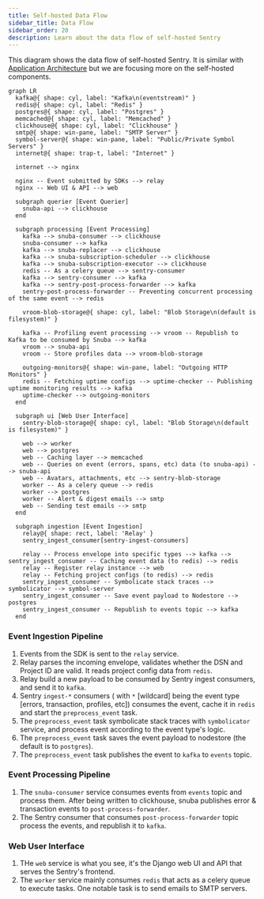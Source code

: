 ```yaml
---
title: Self-hosted Data Flow
sidebar_title: Data Flow
sidebar_order: 20
description: Learn about the data flow of self-hosted Sentry
---
```


This diagram shows the data flow of self-hosted Sentry. It is similar with [Application Architecture](/application-architecture/overview/) but we are focusing more on the self-hosted components.

```mermaid
graph LR
  kafka@{ shape: cyl, label: "Kafka\n(eventstream)" }
  redis@{ shape: cyl, label: "Redis" }
  postgres@{ shape: cyl, label: "Postgres" }
  memcached@{ shape: cyl, label: "Memcached" }
  clickhouse@{ shape: cyl, label: "Clickhouse" }
  smtp@{ shape: win-pane, label: "SMTP Server" }
  symbol-server@{ shape: win-pane, label: "Public/Private Symbol Servers" }
  internet@{ shape: trap-t, label: "Internet" }

  internet --> nginx

  nginx -- Event submitted by SDKs --> relay
  nginx -- Web UI & API --> web

  subgraph querier [Event Querier]
    snuba-api --> clickhouse
  end

  subgraph processing [Event Processing]
    kafka --> snuba-consumer --> clickhouse
    snuba-consumer --> kafka
    kafka --> snuba-replacer --> clickhouse
    kafka --> snuba-subscription-scheduler --> clickhouse
    kafka --> snuba-subscription-executor --> clickhouse
    redis -- As a celery queue --> sentry-consumer
    kafka --> sentry-consumer --> kafka
    kafka --> sentry-post-process-forwarder --> kafka
    sentry-post-process-forwarder -- Preventing concurrent processing of the same event --> redis

    vroom-blob-storage@{ shape: cyl, label: "Blob Storage\n(default is filesystem)" }

    kafka -- Profiling event processing --> vroom -- Republish to Kafka to be consumed by Snuba --> kafka
    vroom --> snuba-api
    vroom -- Store profiles data --> vroom-blob-storage

    outgoing-monitors@{ shape: win-pane, label: "Outgoing HTTP Monitors" }
    redis -- Fetching uptime configs --> uptime-checker -- Publishing uptime monitoring results --> kafka
    uptime-checker --> outgoing-monitors
  end

  subgraph ui [Web User Interface]
    sentry-blob-storage@{ shape: cyl, label: "Blob Storage\n(default is filesystem)" }

    web --> worker
    web --> postgres
    web -- Caching layer --> memcached
    web -- Queries on event (errors, spans, etc) data (to snuba-api) --> snuba-api
    web -- Avatars, attachments, etc --> sentry-blob-storage
    worker -- As a celery queue --> redis
    worker --> postgres
    worker -- Alert & digest emails --> smtp
    web -- Sending test emails --> smtp
  end

  subgraph ingestion [Event Ingestion]
    relay@{ shape: rect, label: 'Relay' }
    sentry_ingest_consumer[sentry-ingest-consumers]

    relay -- Process envelope into specific types --> kafka --> sentry_ingest_consumer -- Caching event data (to redis) --> redis
    relay -- Register relay instance --> web
    relay -- Fetching project configs (to redis) --> redis
    sentry_ingest_consumer -- Symbolicate stack traces --> symbolicator --> symbol-server
    sentry_ingest_consumer -- Save event payload to Nodestore --> postgres
    sentry_ingest_consumer -- Republish to events topic --> kafka
  end
```

### Event Ingestion Pipeline

1. Events from the SDK is sent to the `relay` service.
2. Relay parses the incoming envelope, validates whether the DSN and Project ID are valid. It reads project config data from `redis`.
3. Relay build a new payload to be consumed by Sentry ingest consumers, and send it to `kafka`.
4. Sentry `ingest-*` consumers ( with `*` [wildcard] being the event type [errors, transaction, profiles, etc]) consumes the event, cache it in `redis` and start the `preprocess_event` task.
5. The `preprocess_event` task symbolicate stack traces with `symbolicator` service, and process event according to the event type's logic.
6. The `preprocess_event` task saves the event payload to nodestore (the default is to `postgres`).
7. The `preprocess_event` task publishes the event to `kafka` to `events` topic.

### Event Processing Pipeline

1. The `snuba-consumer` service consumes events from `events` topic and process them. After being written to clickhouse, snuba publishes error & transaction events to `post-process-forwarder`.
2. The Sentry consumer that consumes `post-process-forwarder` topic process the events, and republish it to `kafka`.

### Web User Interface

1. THe `web` service is what you see, it's the Django web UI and API that serves the Sentry's frontend.
2. The `worker` service mainly consumes `redis` that acts as a celery queue to execute tasks. One notable task is to send emails to SMTP servers.

